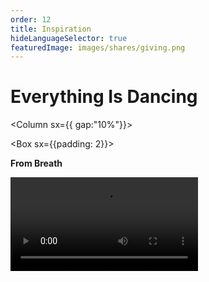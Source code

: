 ```yaml
---
order: 12
title: Inspiration
hideLanguageSelector: true
featuredImage: images/shares/giving.png
---
```


# Everything Is Dancing

<Column sx={{ gap:"10%"}}>

<Box sx={{padding: 2}}>

**From Breath**

<Video src="https://www.youtube-nocookie.com/embed/NOSsDHLooi0" />

</Box>

<Box sx={{padding: 2}}>

**To Solo Underscores in the Office**

<Video src="https://www.youtube-nocookie.com/embed/BFWRF0WXkAs" />

</Box>

</Column>

We collect on this page a curated set of the best videos available for free online to try and provide a broader perspective of what dance is and can be. In truth, everything is always dancing: from the electron turning perpetually in its orbital devotion, to the blood in your veins faithfully keeping the beat of "you", to the earth spiralling through spacetime in vast systems of solar harmony, to the galaxies which make up the great sky, to the universe itself: always expanding in ever more maginificent movements of its own self-realisation.

<List>

<Link to="https://www.youtube.com/watch?v=_vHqIMFDbQI">

**TRIO A - Yvonne Rainer**  

This performance changed the way the audience was invited to see dance, as it stripped away all the spectacle and reduced it to what it is: movement.

</Link>

<Link to="https://www.youtube.com/watch?v=xgf3xgbKYko">

**Lamentations - Martha Graham**  

One of the mothers of modern dance. This includes an interesting interview with Martha and an excerpt from her groundbreaking solo from 1936.

</Link>

<Link to="https://www.youtube.com/watch?v=sDZLlHZyFdw">

**Isadora Duncan** 

Isadora is another mother of modern dance, and there isn't a piece of hers that is more groundbreaking than any other, but this video will give you a glimpse of her life and her method, how she managed to break away with the canon of ballet within western theater.

</Link>

<Link to="https://www.youtube.com/watch?v=vlLZExpgBOY">

**Rosas Danst Rosas  - Anna Teresa de Keersmaker**  

An all time personal favorite of Antonio's, Anna Teresa defined the language of mechanical repetition and imbued it with emotional intensity 

</Link>

<Link to="https://www.youtube.com/watch?v=4qjvGIMeIhU">

**L’apres midi d’un faun - Nijinsky**  

This performance is part of the repertory of _Le Ballet Russes_, which was a dance company in the beginning of the 20th century that broke many stereotypes about what is "allowed" to be seen on stage. In this particular piece, homoeroticism and fascination with the male body and its beauty are front and centre.

</Link>

<Link to="https://www.youtube.com/watch?v=1IVG_vLHtw4">

The Basic Neurocellular Patterns (BNP) - Bonnie Bainbridge Cohen

The BNP are potential patterns of movement inherent first in the movement of fluid through the cellular membranes and then recorded and organized in the nervous system. The BNP are stimulated into existence through relationship and interaction with the environment. They are called forth based on the relative simplicity or complexity of their structure and function and the supporting and challenging conditions in the environment.

<Link to="https://www.youtube.com/watch?v=0IH_rrpj0CU">

**Birds - Merce Cunningham**  

Merce Cunningham revolutionised dance by introducing mathematical chance operation into choreography, along with his partner the composer [John Cage]. Movement phrases were constructed and then assembled by chance mechanisms and performed on stage. Many times the dancers didn't even know the costumes or the scenography until the day of the premiere. Birds is a fine example of beautiful chance.

</Link>

<Link to="https://www.youtube.com/watch?v=3FALHd5Viz4">

**Water Motor - Trisha Brown**   

Trisha utilises accumulation as a method of creating mirrors and vectors of movements that are all based in one simple movement phrase, being performed in different moments and directions. This is a perfect example of the infinite possibilities of movement perception.

</Link>

<Link to="https://www.youtube.com/watch?v=z1hFwsXaTVY">

**Sacre du Printemps  - Pina Bausch**  

Pina Bausch revolutionised the way we imagine dance by mixing it with theatrical gestures, creating the genre of "theater dance". Her abstract depictions of fairytales, struggles and romance are mesmerising  In _Sacre du Printemps_, the theme of sacrifice becomes a sensorial experience to the viewer, intensified by the symbolic strength of theatre.

</Link>

<Link to="https://www.youtube.com/watch?v=RVyh1ewep84">

**AI Sketches for Google - Bill T Jones**

Already introduced above, this is another very interesting documentary of Google in collaboration with Bill, creating code for motion tracking from dancers!

</Link>

<Link to="https://www.youtube.com/watch?v=15URWNt58TQ">

**Mimosa  - Trajal Harrel**  

Mimosa predicted Tok Tok, by it singularity and total attention on something that happens momentarily, but also by imagining the stage as a space of immediate transport to different worlds, activated by the performer's desires.

</Link>

<Link to="https://www.youtube.com/watch?v=e1Db3t3f5-Q ">

**Diagonal Worlds - Bob Fosse**

An incredibly choreographed performance well worth the few minutes it takes to watch.

</Link>

<Link to="https://www.youtube.com/watch?v=aj8RFUQex7w">

**Embedded Vlogger - Ruth Zaporah Interview**

Another video from the [dance-tech](https://www.dance-tech.net/) archives worth exploring for yourself.

</Link>

</List>